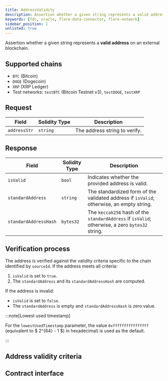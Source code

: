 ```yaml
---
title: AddressValidity
description: Assertion whether a given string represents a valid address on an external blockchain.
keywords: [fdc, oracle, flare-data-connector, flare-network]
sidebar_position: 1
unlisted: true
---
```



Assertion whether a given string represents a **valid address** on an external blockchain.

## Supported chains

- `BTC` (Bitcoin)
- `DOGE` (Dogecoin)
- `XRP` (XRP Ledger)
- Test networks: `testBTC` (Bitcoin Testnet v3), `testDOGE`, `testXRP`

## Request

| Field        | Solidity Type | Description                   |
| ------------ | ------------- | ----------------------------- |
| `addressStr` | `string`      | The address string to verify. |

## Response

| Field                 | Solidity Type | Description                                                                                     |
| --------------------- | ------------- | ----------------------------------------------------------------------------------------------- |
| `isValid`             | `bool`        | Indicates whether the provided address is valid.                                                |
| `standardAddress`     | `string`      | The standardized form of the validated address if `isValid`; otherwise, an empty string.        |
| `standardAddressHash` | `bytes32`     | The `keccak256` hash of the `standardAddress` if `isValid`; otherwise, a zero `bytes32` string. |

## Verification process

The address is verified against the validity criteria specific to the chain identified by `sourceId`. If the address meets all criteria:

1. `isValid` is set to `true`.
2. The `standardAddress` and its `standardAddressHash` are computed.

If the address is invalid:

- `isValid` is set to `false`.
- The `standardAddress` is empty and `standardAddressHash` is zero value.

:::note[Lowest used timestamp]

For the `lowestUsedTimestamp` parameter, the value `0xffffffffffffffff` (equivalent to $ 2^{64} - 1 $) in hexadecimal) is used as the default.

:::

## Address validity criteria

<Addresses />

## Contract interface

<IAddressValidity />
